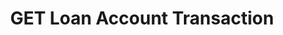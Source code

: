 ---
title: GET Loan Account Transaction
openapi: 'GET /loans/{loanId}/transactions/{transactionId}'
---